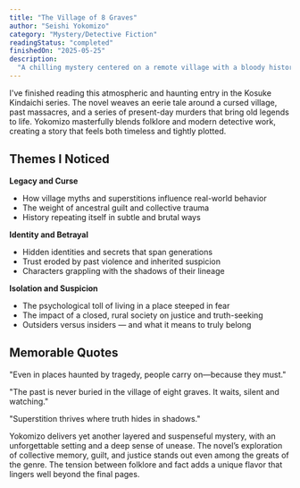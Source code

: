 ```yaml
---
title: "The Village of 8 Graves"
author: "Seishi Yokomizo"
category: "Mystery/Detective Fiction"
readingStatus: "completed"
finishedOn: "2025-05-25"
description:
  "A chilling mystery centered on a remote village with a bloody history and an ancient curse."
---
```


I've finished reading this atmospheric and haunting entry in the Kosuke Kindaichi series. The novel
weaves an eerie tale around a cursed village, past massacres, and a series of present-day murders
that bring old legends to life. Yokomizo masterfully blends folklore and modern detective work,
creating a story that feels both timeless and tightly plotted.

## Themes I Noticed

**Legacy and Curse**

- How village myths and superstitions influence real-world behavior
- The weight of ancestral guilt and collective trauma
- History repeating itself in subtle and brutal ways

**Identity and Betrayal**

- Hidden identities and secrets that span generations
- Trust eroded by past violence and inherited suspicion
- Characters grappling with the shadows of their lineage

**Isolation and Suspicion**

- The psychological toll of living in a place steeped in fear
- The impact of a closed, rural society on justice and truth-seeking
- Outsiders versus insiders — and what it means to truly belong

## Memorable Quotes

"Even in places haunted by tragedy, people carry on—because they must."

"The past is never buried in the village of eight graves. It waits, silent and watching."

"Superstition thrives where truth hides in shadows."

Yokomizo delivers yet another layered and suspenseful mystery, with an unforgettable setting and a
deep sense of unease. The novel’s exploration of collective memory, guilt, and justice stands out
even among the greats of the genre. The tension between folklore and fact adds a unique flavor that
lingers well beyond the final pages.

